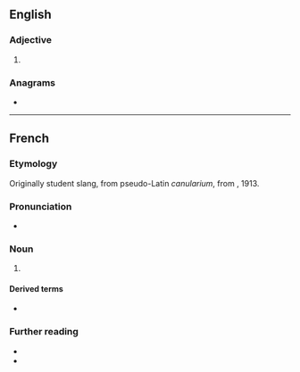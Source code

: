 ==English==

===Adjective===
{{en-adj}}

# {{alternative form of|cannular|lang=en}}

===Anagrams===
* {{anagrams|en|a=aaclnru|lacunar}}

----

==French==

===Etymology===
Originally student slang, from pseudo-Latin ''canularium'', from {{m|la|canula}}, 1913.

===Pronunciation===
* {{fr-IPA}}

===Noun===
{{fr-noun|m}}

# {{l|en|hoax}} {{gloss|anything deliberately intended to deceive or trick}}
#: {{syn|fr|supercherie|tromperie|farce}}
#: {{ux|fr|Mon pépé croit que l'atterrissage sur la Lune était un '''canular'''.|My grandpa believes that the moon landing was a '''hoax'''.}}

====Derived terms====
* {{l|fr|monter un canular}}

===Further reading===
* {{R:TLFi}}
* {{pedia|lang=fr}}